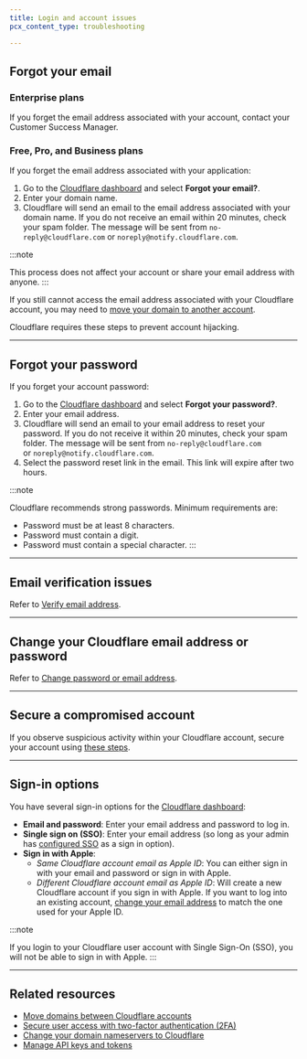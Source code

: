 ```yaml
---
title: Login and account issues
pcx_content_type: troubleshooting

---
```


## Forgot your email

### Enterprise plans

If you forget the email address associated with your account, contact your Customer Success Manager.

### Free, Pro, and Business plans

If you forget the email address associated with your application:

1. Go to the [Cloudflare dashboard](https://dash.cloudflare.com/login) and select **Forgot your email?**.
2. Enter your domain name.
3. Cloudflare will send an email to the email address associated with your domain name. If you do not receive an email within 20 minutes, check your spam folder. The message will be sent from `no-reply@cloudflare.com` or `noreply@notify.cloudflare.com`.

:::note

This process does not affect your account or share your email address with anyone.
:::

If you still cannot access the email address associated with your Cloudflare account, you may need to [move your domain to another account](/fundamentals/setup/manage-domains/move-domain/).

Cloudflare requires these steps to prevent account hijacking.

***

## Forgot your password

If you forget your account password:

1. Go to the [Cloudflare dashboard](https://dash.cloudflare.com/login) and select **Forgot your password?**.
2. Enter your email address.
3. Cloudflare will send an email to your email address to reset your password. If you do not receive it within 20 minutes, check your spam folder. The message will be sent from `no-reply@cloudflare.com` or `noreply@notify.cloudflare.com`.
4. Select the password reset link in the email. This link will expire after two hours.

:::note


Cloudflare recommends strong passwords. Minimum requirements are:

* Password must be at least 8 characters.
* Password must contain a digit.
* Password must contain a special character.
  :::

***

## Email verification issues

Refer to [Verify email address](/fundamentals/setup/account/verify-email-address/).

***

## Change your Cloudflare email address or password

Refer to [Change password or email address](/fundamentals/subscriptions-and-billing/change-password-or-email/).

***

## Secure a compromised account

If you observe suspicious activity within your Cloudflare account, secure your account using [these steps](/fundamentals/setup/account/account-security/secure-a-compromised-account/).

***

## Sign-in options

You have several sign-in options for the [Cloudflare dashboard](https://dash.cloudflare.com/login):

* **Email and password**: Enter your email address and password to log in.
* **Single sign on (SSO)**: Enter your email address (so long as your admin has [configured SSO](/cloudflare-one/applications/configure-apps/dash-sso-apps/) as a sign in option).
* **Sign in with Apple**:
  * *Same Cloudflare account email as Apple ID*: You can either sign in with your email and password or sign in with Apple.
  * *Different Cloudflare account email as Apple ID*: Will create a new Cloudflare account if you sign in with Apple. If you want to log into an existing account, [change your email address](/fundamentals/setup/account/account-security/login-and-account-issues/) to match the one used for your Apple ID.

:::note

If you login to your Cloudflare user account with Single Sign-On (SSO), you will not be able to sign in with Apple.
:::

***

## Related resources

* [Move domains between Cloudflare accounts](/fundamentals/setup/manage-domains/move-domain/)
* [Secure user access with two-factor authentication (2FA)](/fundamentals/setup/account/account-security/2fa/)
* [Change your domain nameservers to Cloudflare](/dns/zone-setups/full-setup/setup)
* [Manage API keys and tokens](/fundamentals/api/get-started/)
